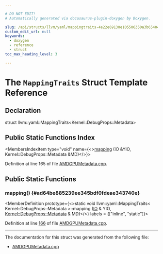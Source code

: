 ```yaml
---

# DO NOT EDIT!
# Automatically generated via docusaurus-plugin-doxygen by Doxygen.

slug: /api/structs/llvm/yaml/mappingtraits-4e22e69130e105506350a3b6540489e4
custom_edit_url: null
keywords:
  - doxygen
  - reference
  - struct
toc_max_heading_level: 3

---
```





# The `MappingTraits` Struct Template Reference

<DoxygenPage pluginConfig={pluginConfig}>



## Declaration

<CodeBlock>struct llvm::yaml::MappingTraits&lt;Kernel::DebugProps::Metadata&gt;</CodeBlock>

## Public Static Functions Index

<MembersIndex>

<MembersIndexItem
  type="void"
  name={<><a href="#ad64be885239ee345bdf0fdeae343740e">mapping</a> (IO &amp;YIO, Kernel::DebugProps::Metadata &amp;MD)</>}>
</MembersIndexItem>

</MembersIndex>


Definition at line 165 of file <a href="/docs/api/files/lib/lib/support/amdgpumetadata-cpp">AMDGPUMetadata.cpp</a>.

<SectionDefinition>

## Public Static Functions

### mapping() {#ad64be885239ee345bdf0fdeae343740e}

<MemberDefinition
  prototype={<>static void llvm::yaml::MappingTraits&lt; Kernel::DebugProps::Metadata &gt;::mapping (<a href="/docs/api/classes/llvm/yaml/io">IO</a> &amp; YIO, <a href="/docs/api/structs/llvm/amdgpu/hsamd/kernel/debugprops/metadata">Kernel::DebugProps::Metadata</a> &amp; MD)</>}
  labels = {["inline", "static"]}>

Definition at line <a href="/docs/api/files/lib/lib/support/amdgpumetadata-cpp/#l00166">166</a> of file <a href="/docs/api/files/lib/lib/support/amdgpumetadata-cpp">AMDGPUMetadata.cpp</a>.
</MemberDefinition>

</SectionDefinition>

<hr/>

The documentation for this struct was generated from the following file:

<ul>
<li><a href="/docs/api/files/lib/lib/support/amdgpumetadata-cpp">AMDGPUMetadata.cpp</a></li>
</ul>

</DoxygenPage>
